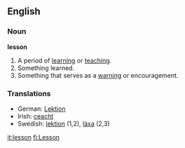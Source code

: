==English==

===Noun===
'''lesson'''
# A period of [[learn]]ing or [[teach]]ing.
# Something learned.
# Something that serves as a [[warning]] or encouragement.

===Translations===
*German: [[Lektion]]
*Irish: [[ceacht]]
*Swedish: [[lektion]] (1,2), [[läxa]] (2,3)

[[it:lesson]]
[[fi:Lesson]]